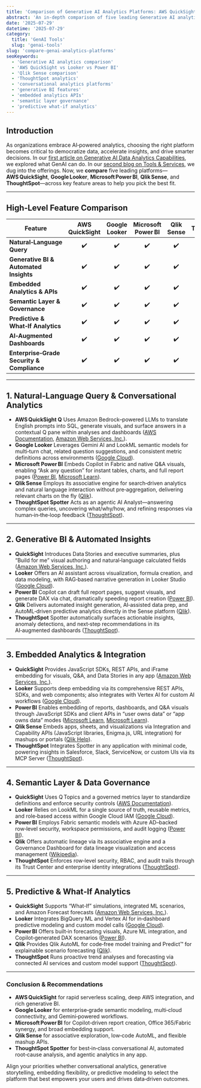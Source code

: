 ```yaml
---
title: 'Comparison of Generative AI Analytics Platforms: AWS QuickSight, Google Looker, Power BI, Qlik Sense & ThoughtSpot'
abstract: 'An in‑depth comparison of five leading Generative AI analytics platforms—AWS QuickSight, Google Looker, Microsoft Power BI, Qlik Sense, and ThoughtSpot—across natural‑language querying, generative BI, embedded analytics, governance, and predictive features.'
date: '2025-07-29'
datetime: '2025-07-29'
category:
  title: 'GenAI Tools'
  slug: 'genai-tools'
slug: 'compare-genai-analytics-platforms'
seoKeywords:
  - 'Generative AI analytics comparison'
  - 'AWS QuickSight vs Looker vs Power BI'
  - 'Qlik Sense comparison'
  - 'ThoughtSpot analytics'
  - 'conversational analytics platforms'
  - 'generative BI features'
  - 'embedded analytics APIs'
  - 'semantic layer governance'
  - 'predictive what‑if analytics'
---
```


## Introduction

As organizations embrace AI‑powered analytics, choosing the right platform becomes critical to democratize data, accelerate insights, and drive smarter decisions. In our [first article on Generative AI Data Analytics Capabilities](https://koalagains.com/blogs/2025-07-09-generative-ai-data-analytics-capabilities), we explored what GenAI can do. In our [second blog on Tools & Services](https://koalagains.com/blogs/genai-analytics-tools-services), we dug into the offerings. Now, we **compare** five leading platforms—**AWS QuickSight**, **Google Looker**, **Microsoft Power BI**, **Qlik Sense**, and **ThoughtSpot**—across key feature areas to help you pick the best fit.

---

## High‑Level Feature Comparison

| Feature                                    | AWS QuickSight | Google Looker | Microsoft Power BI | Qlik Sense | ThoughtSpot |
| ------------------------------------------ | :------------: | :-----------: | :----------------: | :--------: | :---------: |
| **Natural‑Language Query**                 |       ✔️       |      ✔️       |         ✔️         |     ✔️     |     ✔️      |
| **Generative BI & Automated Insights**     |       ✔️       |      ✔️       |         ✔️         |     ✔️     |     ✔️      |
| **Embedded Analytics & APIs**              |       ✔️       |      ✔️       |         ✔️         |     ✔️     |     ✔️      |
| **Semantic Layer & Governance**            |       ✔️       |      ✔️       |         ✔️         |     ✔️     |     ✔️      |
| **Predictive & What‑If Analytics**         |       ✔️       |      ✔️       |         ✔️         |     ✔️     |     ✔️      |
| **AI‑Augmented Dashboards**                |       ✔️       |      ✔️       |         ✔️         |     ✔️     |     ✔️      |
| **Enterprise‑Grade Security & Compliance** |       ✔️       |      ✔️       |         ✔️         |     ✔️     |     ✔️      |

---

## 1. Natural‑Language Query & Conversational Analytics

- **AWS QuickSight Q**
  Uses Amazon Bedrock–powered LLMs to translate English prompts into SQL, generate visuals, and surface answers in a contextual Q pane within analyses and dashboards ([AWS Documentation][1], [Amazon Web Services, Inc.][2]).
- **Google Looker**
  Leverages Gemini AI and LookML semantic models for multi‑turn chat, related question suggestions, and consistent metric definitions across environments ([Google Cloud][3]).
- **Microsoft Power BI**
  Embeds Copilot in Fabric and native Q\&A visuals, enabling “Ask any question” for instant tables, charts, and full report pages ([Power BI][4], [Microsoft Learn][5]).
- **Qlik Sense**
  Employs its associative engine for search‑driven analytics and natural language interaction without pre‑aggregation, delivering relevant charts on the fly ([Qlik][6]).
- **ThoughtSpot Spotter**
  Acts as an agentic AI Analyst—answering complex queries, uncovering what/why/how, and refining responses via human‑in‑the‑loop feedback ([ThoughtSpot][7]).

---

## 2. Generative BI & Automated Insights

- **QuickSight**
  Introduces Data Stories and executive summaries, plus “Build for me” visual authoring and natural‑language calculated fields ([Amazon Web Services, Inc.][2]).
- **Looker**
  Offers an AI assistant across visualization, formula creation, and data modeling, with RAG‑based narrative generation in Looker Studio ([Google Cloud][3]).
- **Power BI**
  Copilot can draft full report pages, suggest visuals, and generate DAX via chat, dramatically speeding report creation ([Power BI][8]).
- **Qlik**
  Delivers automated insight generation, AI‑assisted data prep, and AutoML‑driven predictive analytics directly in the Sense platform ([Qlik][6]).
- **ThoughtSpot**
  Spotter automatically surfaces actionable insights, anomaly detections, and next‑step recommendations in its AI‑augmented dashboards ([ThoughtSpot][7]).

---

## 3. Embedded Analytics & Integration

- **QuickSight**
  Provides JavaScript SDKs, REST APIs, and iFrame embedding for visuals, Q\&A, and Data Stories in any app ([Amazon Web Services, Inc.][2]).
- **Looker**
  Supports deep embedding via its comprehensive REST APIs, SDKs, and web components; also integrates with Vertex AI for custom AI workflows ([Google Cloud][3]).
- **Power BI**
  Enables embedding of reports, dashboards, and Q\&A visuals through JavaScript SDKs and client APIs in “user owns data” or “app owns data” modes ([Microsoft Learn][5], [Microsoft Learn][9]).
- **Qlik Sense**
  Embeds apps, sheets, and visualizations via Integration and Capability APIs (JavaScript libraries, Enigma.js, URL integration) for mashups or portals ([Qlik Help][10]).
- **ThoughtSpot**
  Integrates Spotter in any application with minimal code, powering insights in Salesforce, Slack, ServiceNow, or custom UIs via its MCP Server ([ThoughtSpot][7]).

---

## 4. Semantic Layer & Data Governance

- **QuickSight**
  Uses Q Topics and a governed metrics layer to standardize definitions and enforce security controls ([AWS Documentation][1]).
- **Looker**
  Relies on LookML for a single source of truth, reusable metrics, and role‑based access within Google Cloud IAM ([Google Cloud][3]).
- **Power BI**
  Employs Fabric semantic models with Azure AD–backed row‑level security, workspace permissions, and audit logging ([Power BI][11]).
- **Qlik**
  Offers automatic lineage via its associative engine and a Governance Dashboard for data lineage visualization and access management ([Wikipedia][12]).
- **ThoughtSpot**
  Enforces row‑level security, RBAC, and audit trails through its Trust Center and enterprise identity integrations ([ThoughtSpot][7]).

---

## 5. Predictive & What‑If Analytics

- **QuickSight**
  Supports “What‑If” simulations, integrated ML scenarios, and Amazon Forecast forecasts ([Amazon Web Services, Inc.][2]).
- **Looker**
  Integrates BigQuery ML and Vertex AI for in‑dashboard predictive modeling and custom model calls ([Google Cloud][3]).
- **Power BI**
  Offers built‑in forecasting visuals, Azure ML integration, and Copilot‑generated DAX scenarios ([Power BI][13]).
- **Qlik**
  Provides Qlik AutoML for code‑free model training and Predict™ for explainable scenario forecasting ([Qlik][6]).
- **ThoughtSpot**
  Runs proactive trend analyses and forecasting via connected AI services and custom model support ([ThoughtSpot][7]).

---

### Conclusion & Recommendations

- **AWS QuickSight** for rapid serverless scaling, deep AWS integration, and rich generative BI.
- **Google Looker** for enterprise‑grade semantic modeling, multi‑cloud connectivity, and Gemini‑powered workflows.
- **Microsoft Power BI** for Copilot‑driven report creation, Office 365/Fabric synergy, and broad embedding support.
- **Qlik Sense** for associative exploration, low‑code AutoML, and flexible mashup APIs.
- **ThoughtSpot Spotter** for best‑in‑class conversational AI, automated root‑cause analysis, and agentic analytics in any app.

Align your priorities whether conversational analytics, generative storytelling, embedding flexibility, or predictive modeling to select the platform that best empowers your users and drives data‑driven outcomes.

[1]: https://docs.aws.amazon.com/quicksight/latest/user/quicksight-gen-bi.html 'Using Generative BI with Amazon Q in QuickSight - Amazon QuickSight'
[2]: https://aws.amazon.com/blogs/business-intelligence/announcing-generative-bi-capabilities-in-amazon-quicksight/ 'Announcing Generative BI capabilities in Amazon QuickSight | AWS Business Intelligence Blog'
[3]: https://cloud.google.com/looker 'Looker business intelligence platform embedded analytics | Google Cloud'
[4]: https://powerbi.microsoft.com/en-au/blog/microsoft-named-a-leader-in-the-forrester-wave-business-intelligence-platforms-q2-2025/ 'Microsoft named a Leader in The Forrester Wave™: Business ...'
[5]: https://learn.microsoft.com/en-us/javascript/api/overview/powerbi/embed-q-and-a 'Embed a Q&A visual in Power BI embedded analytics | Microsoft Learn'
[6]: https://www.qlik.com/us/products/qlik-sense 'Qlik Sense | On-Premise Modern Analytics'
[7]: https://www.thoughtspot.com/product/ai-analyst 'ThoughtSpot Spotter: Your AI Analyst delivering business-ready insights'
[8]: https://powerbi.microsoft.com/en-us/blog/microsoft-named-a-leader-in-the-2024-gartner-magic-quadrant-for-analytics-and-bi-platforms/ 'Microsoft named a Leader in the 2024 Gartner® Magic Quadrant ...'
[9]: https://learn.microsoft.com/en-us/power-bi/developer/embedded/qanda 'Q&A in Power BI embedded analytics - Learn Microsoft'
[10]: https://help.qlik.com/en-US/sense-developer/May2025/Content/Sense_Helpsites/embed-qlik-sense.htm 'Embedding Qlik Sense in web applications - Qlik Help'
[11]: https://powerbi.microsoft.com/en-us/blog/?cdn=disable&page=3 'Power BI Blog—Updates and News'
[12]: https://en.wikipedia.org/wiki/Qlik 'Qlik'
[13]: https://powerbi.microsoft.com/en-us/blog/power-bi-november-2024-feature-summary/ 'Power BI November 2024 Feature Summary | Microsoft Power BI Blog'
